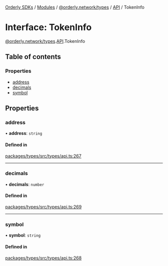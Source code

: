 [Orderly SDKs](./../README) / [Modules](./../modules) / [@orderly.network/types](./../modules/orderly_network_types) / [API](./../modules/orderly_network_types.API) / TokenInfo

# Interface: TokenInfo

[@orderly.network/types](./../modules/orderly_network_types).[API](./../modules/orderly_network_types.API).TokenInfo

## Table of contents

### Properties

- [address](./orderly_network_types.API.TokenInfo#address)
- [decimals](./orderly_network_types.API.TokenInfo#decimals)
- [symbol](./orderly_network_types.API.TokenInfo#symbol)

## Properties

### address

• **address**: `string`

#### Defined in

[packages/types/src/types/api.ts:267](https://github.com/OrderlyNetwork/js-sdk/blob/3b49bc1a/packages/types/src/types/api.ts#L267)

___

### decimals

• **decimals**: `number`

#### Defined in

[packages/types/src/types/api.ts:269](https://github.com/OrderlyNetwork/js-sdk/blob/3b49bc1a/packages/types/src/types/api.ts#L269)

___

### symbol

• **symbol**: `string`

#### Defined in

[packages/types/src/types/api.ts:268](https://github.com/OrderlyNetwork/js-sdk/blob/3b49bc1a/packages/types/src/types/api.ts#L268)
